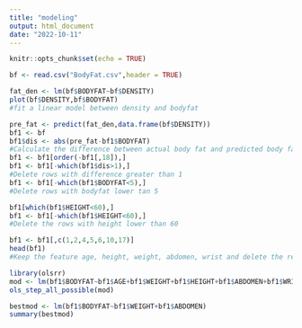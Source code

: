 ---
title: "modeling"
output: html_document
date: "2022-10-11"
---

```{r setup, include=FALSE}
knitr::opts_chunk$set(echo = TRUE)
```

```{r}
bf <- read.csv("BodyFat.csv",header = TRUE)
```

```{r}
fat_den <- lm(bf$BODYFAT~bf$DENSITY)
plot(bf$DENSITY,bf$BODYFAT)
#fit a linear model between density and bodyfat
```

```{r}
pre_fat <- predict(fat_den,data.frame(bf$DENSITY))
bf1 <- bf
bf1$dis <- abs(pre_fat-bf1$BODYFAT)
#Calculate the difference between actual body fat and predicted body fat
bf1 <- bf1[order(-bf1[,18]),]
bf1 <- bf1[-which(bf1$dis>1),]
#Delete rows with difference greater than 1
bf1 <- bf1[-which(bf1$BODYFAT<5),]
#Delete rows with bodyfat lower tan 5
```

```{r}
bf1[which(bf1$HEIGHT<60),]
bf1 <- bf1[-which(bf1$HEIGHT<60),]
#Delete the rows with height lower than 60
```
```{r}
bf1 <- bf1[,c(1,2,4,5,6,10,17)]
head(bf1)
#Keep the feature age, height, weight, abdomen, wrist and delete the rest.
```

```{r}
library(olsrr)
mod <- lm(bf1$BODYFAT~bf1$AGE+bf1$WEIGHT+bf1$HEIGHT+bf1$ABDOMEN+bf1$WRIST)
ols_step_all_possible(mod)
```



```{r}
bestmod <- lm(bf1$BODYFAT~bf1$WEIGHT+bf1$ABDOMEN)
summary(bestmod)
```



